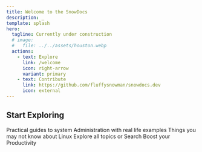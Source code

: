 ```yaml
---
title: Welcome to the SnowDocs
description: _
template: splash
hero:
  tagline: Currently under construction
  # image:
  #   file: ../../assets/houston.webp
  actions:
    - text: Explore
      link: /welcome
      icon: right-arrow
      variant: primary
    - text: Contribute
      link: https://github.com/fluffysnowman/snowdocs.dev
      icon: external
---
```




## Start Exploring

<CardGrid stagger>

  <Card icon="laptop" title="System Administration">
    Practical guides to system Administration with real life examples
    <LinkCard title="Learn More" href="/sysadmin/intro" />
  </Card>

  <Card icon="forward-slash" title="Linux">
    Things you may not know about Linux
    <LinkCard title="Explore" href="/linux/commands" />
  </Card>
	<Card title="And alot more" icon="open-book">
    Explore all topics or Search
    <LinkCard title="Get Started" href="/welcome" />
	</Card>

  <Card icon="pencil" title="Productivity">
    Boost your Productivity
    <LinkCard title="Go Blazingly Fast" href="/productivity/intro"/>
  </Card>

</CardGrid>


